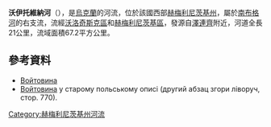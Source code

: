 <!-- 檔案不存在 [[Image:Ставок_в_селі_Рідкодуби.JPG|right]] -->

'''沃伊托維納河'''（{{lang-uk|Войтовина}}），是[[烏克蘭|烏克蘭]]的河流，位於該國西部[[赫梅利尼茨基州|赫梅利尼茨基州]]，屬於[[南布格河|南布格河]]的右支流，流經[[沃洛奇斯克區|沃洛奇斯克區]]和[[赫梅利尼茨基區|赫梅利尼茨基區]]，發源自[[澤連齊|澤連齊]]附近，河道全長21公里，流域面積67.2平方公里。

==參考資料==
* [https://web.archive.org/web/20160324180453/http://vodgosp.km.ua/water-resources.php Войтовина]
* [http://dir.icm.edu.pl/pl/Slownik_geograficzny/Tom_XIII/770 Войтовина] {{Wayback|url=http://dir.icm.edu.pl/pl/Slownik_geograficzny/Tom_XIII/770 |date=20210122201216 }} у старому польському описі (другий абзац згори ліворуч, стор. 770).

{{DEFAULTSORT:Войтовина}}
[[Category:赫梅利尼茨基州河流|Category:赫梅利尼茨基州河流]]


{{Ukraine-river-stub}}